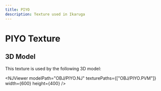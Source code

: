 ```yaml
---
title: PIYO
description: Texture used in Ikaruga
---
```



# PIYO Texture

<PVMViewer
  client:load
  filePath="OBJ/PIYO.PVM"
/>


## 3D Model

This texture is used by the following 3D model:

<NJViewer 
  modelPath="OBJ/PIYO.NJ" 
  texturePaths={["OBJ/PIYO.PVM"]}
  width={600}
  height={400}
/>

